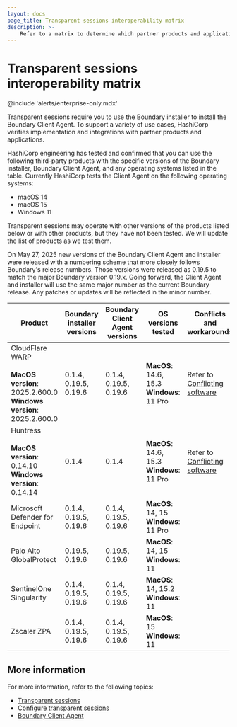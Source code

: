 ```yaml
---
layout: docs
page_title: Transparent sessions interoperability matrix
description: >-
    Refer to a matrix to determine which partner products and applications are supported by the Boundary components required for transparent sessions.
---
```


# Transparent sessions interoperability matrix

@include 'alerts/enterprise-only.mdx'

Transparent sessions require you to use the Boundary installer to install the Boundary Client Agent.
To support a variety of use cases, HashiCorp verifies implementation and integrations with partner products and applications.

HashiCorp engineering has tested and confirmed that you can use the following third-party products with the specific versions of the Boundary installer, Boundary Client Agent, and any operating systems listed in the table.
Currently HashiCorp tests the Client Agent on the following operating systems:

- macOS 14
- macOS 15
- Windows 11

Transparent sessions may operate with other versions of the products listed below or with other products, but they have not been tested.
We will update the list of products as we test them.

<Note>

On May 27, 2025 new versions of the Boundary Client Agent and installer were released with a numbering scheme that more closely follows Boundary's release numbers.
Those versions were released as 0.19.5 to match the major Boundary version 0.19.x.
Going forward, the Client Agent and installer will use the same major number as the current Boundary release.
Any patches or updates will be reflected in the minor number.

</Note>

<table>
  <thead>
    <tr>
      <th style={{verticalAlign: 'middle', width: '25%'}}>Product</th>
      <th style={{verticalAlign: 'middle'}}>Boundary installer versions</th>
      <th style={{veritcalAlign: 'middle'}}>Boundary Client Agent versions</th>
      <th style={{verticalAlign: 'middle', width: '25%'}}>OS versions tested</th>
      <th style={{veritcalAlign: 'middle'}}>Conflicts and workarounds</th>
    </tr>
  </thead>
  <tbody>

<tr>
    <td style={{verticalAlign: 'middle'}}>
    CloudFlare WARP
    <br /><br />
    <b>MacOS version</b>: 2025.2.600.0
    <br />
    <b>Windows version</b>: 2025.2.600.0
    </td>
    <td style={{verticalAlign: 'middle'}}>
    0.1.4, 0.19.5, 0.19.6
    </td>
    <td style={{verticalAlign: 'middle'}}>
    0.1.4, 0.19.5, 0.19.6
    </td>
    <td style={{verticalAlign: 'middle'}}>
    <b>MacOS</b>: 14.6, 15.3
    <br />
    <b>Windows</b>: 11 Pro
    </td>
    <td style={{verticalAlign: 'middle'}}>
    Refer to <a href="/boundary/docs/client-agent/conflicting-software#cloudflare-warp-client">Conflicting software</a>
    </td>
</tr>

<tr>
    <td style={{verticalAlign: 'middle'}}>
    Huntress
    <br /><br />
    <b>MacOS version</b>: 0.14.10
    <br />
    <b>Windows version</b>: 0.14.14
    </td>
    <td style={{verticalAlign: 'middle'}}>
    0.1.4
    </td>
    <td style={{verticalAlign: 'middle'}}>
    0.1.4
    </td>
    <td style={{verticalAlign: 'middle'}}>
    <b>MacOS</b>: 14.6, 15.3
    <br />
    <b>Windows</b>: 11 Pro
    </td>
    <td style={{verticalAlign: 'middle'}}>
    Refer to <a href="/boundary/docs/client-agent/conflicting-software#huntress-edr-client-windows">Conflicting software</a>
    </td>
</tr>

<tr>
    <td style={{verticalAlign: 'middle'}}>
    Microsoft Defender for Endpoint
    </td>
    <td style={{verticalAlign: 'middle'}}>
    0.1.4, 0.19.5, 0.19.6
    </td>
    <td style={{verticalAlign: 'middle'}}>
    0.1.4, 0.19.5, 0.19.6
    </td>
    <td style={{verticalAlign: 'middle'}}>
    <b>MacOS</b>: 14, 15
    <br />
    <b>Windows</b>: 11 Pro
    </td>
    <td style={{verticalAlign: 'middle'}}>
    &nbsp;
    </td>
</tr>

<tr>
    <td style={{verticalAlign: 'middle'}}>
    Palo Alto GlobalProtect
    </td>
    <td style={{verticalAlign: 'middle'}}>
    0.19.5, 0.19.6
    </td>
    <td style={{verticalAlign: 'middle'}}>
    0.19.5, 0.19.6
    </td>
    <td style={{verticalAlign: 'middle'}}>
    <b>MacOS</b>: 14, 15
    <br />
    <b>Windows</b>: 11
    </td>
    <td style={{verticalAlign: 'middle'}}>
    &nbsp;
    </td>
</tr>

<tr>
    <td style={{verticalAlign: 'middle'}}>
    SentinelOne Singularity
    </td>
    <td style={{verticalAlign: 'middle'}}>
    0.1.4, 0.19.5, 0.19.6
    </td>
    <td style={{verticalAlign: 'middle'}}>
    0.1.4, 0.19.5, 0.19.6
    </td>
    <td style={{verticalAlign: 'middle'}}>
    <b>MacOS</b>: 14, 15.2
    <br />
    <b>Windows</b>: 11
    </td>
    <td style={{verticalAlign: 'middle'}}>
    &nbsp;
    </td>
</tr>

<tr>
    <td style={{verticalAlign: 'middle'}}>
    Zscaler ZPA
    </td>
    <td style={{verticalAlign: 'middle'}}>
    0.1.4, 0.19.5, 0.19.6
    </td>
    <td style={{verticalAlign: 'middle'}}>
    0.1.4, 0.19.5, 0.19.6
    </td>
    <td style={{verticalAlign: 'middle'}}>
    <b>MacOS</b>: 15
    <br />
    <b>Windows</b>: 11
    </td>
    <td style={{verticalAlign: 'middle'}}>
    &nbsp;
    </td>
</tr>

  </tbody>
</table>

## More information

For more information, refer to the following topics:

- [Transparent sessions](/boundary/docs/concepts/transparent-sessions)
- [Configure transparent sessions](/boundary/docs/targets/configuration/configure-transparent-sessions)
- [Boundary Client Agent](/boundary/docs/client-agent)